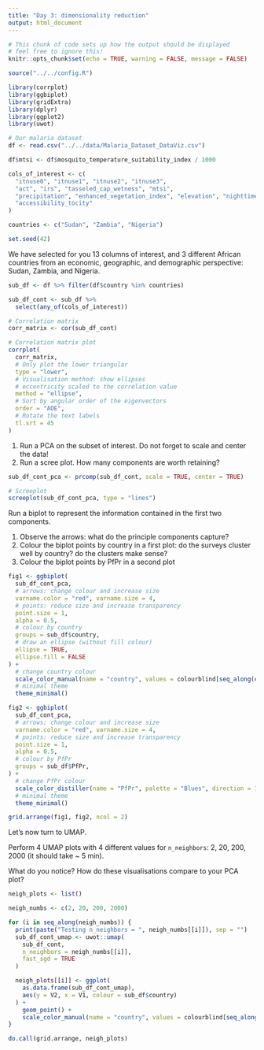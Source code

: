 ```yaml
---
title: "Day 3: dimensionality reduction"
output: html_document
---
```


```r
# This chunk of code sets up how the output should be displayed
# feel free to ignore this!
knitr::opts_chunk$set(echo = TRUE, warning = FALSE, message = FALSE)

source("../../config.R")
```

```r
library(corrplot)
library(ggbiplot)
library(gridExtra)
library(dplyr)
library(ggplot2)
library(uwot)

# Our malaria dataset
df <- read.csv("../../data/Malaria_Dataset_DataViz.csv")

df$mtsi <- df$mosquito_temperature_suitability_index / 1000

cols_of_interest <- c(
  "itnuse0", "itnuse1", "itnuse2", "itnuse3",
  "act", "irs", "tasseled_cap_wetness", "mtsi",
  "precipitation", "enhanced_vegetation_index", "elevation", "nighttime_lights",
  "accessibility_tocity"
)

countries <- c("Sudan", "Zambia", "Nigeria")

set.seed(42)
```

We have selected for you 13 columns of interest, and 3 different African countries from an economic, geographic, and demographic perspective: Sudan, Zambia, and Nigeria.

```r
sub_df <- df %>% filter(df$country %in% countries)

sub_df_cont <- sub_df %>%
  select(any_of(cols_of_interest))

# Correlation matrix
corr_matrix <- cor(sub_df_cont)

# Correlation matrix plot
corrplot(
  corr_matrix,
  # Only plot the lower triangular
  type = "lower",
  # Visualisation method: show ellipses
  # eccentricity scaled to the correlation value
  method = "ellipse",
  # Sort by angular order of the eigenvectors
  order = "AOE",
  # Rotate the text labels
  tl.srt = 45
)
```

1. Run a PCA on the subset of interest. Do not forget to scale and center the data!
2. Run a scree plot. How many components are worth retaining?

```r
sub_df_cont_pca <- prcomp(sub_df_cont, scale = TRUE, center = TRUE)

# Screeplot
screeplot(sub_df_cont_pca, type = "lines")
```

Run a biplot to represent the information contained in the first two components.

1. Observe the arrows: what do the principle components capture?
2. Colour the biplot points by country in a first plot: do the surveys cluster well by country? do the clusters make sense?
3. Colour the biplot points by PfPr in a second plot

```r
fig1 <- ggbiplot(
  sub_df_cont_pca,
  # arrows: change colour and increase size
  varname.color = "red", varname.size = 4,
  # points: reduce size and increase transparency
  point.size = 1,
  alpha = 0.5,
  # colour by country
  groups = sub_df$country,
  # draw an ellipse (without fill colour)
  ellipse = TRUE,
  ellipse.fill = FALSE
) +
  # change country colour
  scale_color_manual(name = "country", values = colourblind[seq_along(countries)]) +
  # minimal theme
  theme_minimal()

fig2 <- ggbiplot(
  sub_df_cont_pca,
  # arrows: change colour and increase size
  varname.color = "red", varname.size = 4,
  # points: reduce size and increase transparency
  point.size = 1,
  alpha = 0.5,
  # colour by PfPr
  groups = sub_df$PfPr,
) +
  # change PfPr colour
  scale_color_distiller(name = "PfPr", palette = "Blues", direction = 1) +
  # minimal theme
  theme_minimal()

grid.arrange(fig1, fig2, ncol = 2)
```

Let's now turn to UMAP.

Perform 4 UMAP plots with 4 different values for ```n_neighbors```: 2, 20, 200, 2000 (it should take ~ 5 min).

What do you notice? How do these visualisations compare to your PCA plot?

```r
neigh_plots <- list()

neigh_numbs <- c(2, 20, 200, 2000)

for (i in seq_along(neigh_numbs)) {
  print(paste("Testing n_neighbors = ", neigh_numbs[[i]]), sep = "")
  sub_df_cont_umap <- uwot::umap(
    sub_df_cont,
    n_neighbors = neigh_numbs[[i]],
    fast_sgd = TRUE
  )

  neigh_plots[[i]] <- ggplot(
    as.data.frame(sub_df_cont_umap),
    aes(y = V2, x = V1, colour = sub_df$country)
  ) +
    geom_point() +
    scale_color_manual(name = "country", values = colourblind[seq_along(countries)])
}

do.call(grid.arrange, neigh_plots)
```
